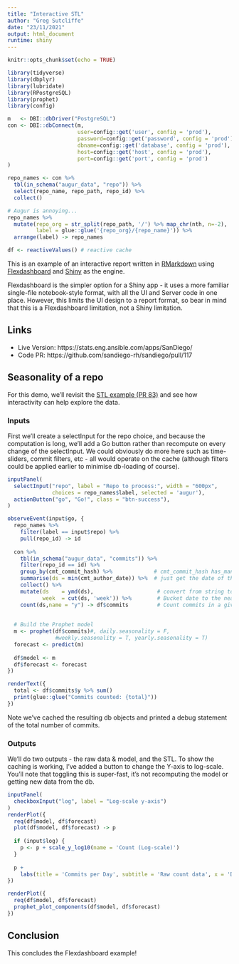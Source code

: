 ```yaml
---
title: "Interactive STL"
author: "Greg Sutcliffe"
date: "23/11/2021"
output: html_document
runtime: shiny
---
```


```r
knitr::opts_chunk$set(echo = TRUE)

library(tidyverse)
library(dbplyr)
library(lubridate)
library(RPostgreSQL)
library(prophet)
library(config)

m   <- DBI::dbDriver("PostgreSQL")
con <- DBI::dbConnect(m,
                      user=config::get('user', config = 'prod'),
                      password=config::get('password', config = 'prod'),
                      dbname=config::get('database', config = 'prod'),
                      host=config::get('host', config = 'prod'),
                      port=config::get('port', config = 'prod')
)

repo_names <- con %>%
  tbl(in_schema("augur_data", "repo")) %>%
  select(repo_name, repo_path, repo_id) %>%
  collect()

# Augur is annoying...
repo_names %>%
  mutate(repo_org = str_split(repo_path, '/') %>% map_chr(nth, n=-2),
         label = glue::glue('{repo_org}/{repo_name}')) %>%
  arrange(label) -> repo_names

df <- reactiveValues() # reactive cache
```


This is an example of an interactive report written in
[RMarkdown](https://bookdown.org/yihui/rmarkdown/) using
[Flexdashboard](https://pkgs.rstudio.com/flexdashboard/) and
[Shiny](shiny.rstudio.com/) as the engine.

Flexdashboard is the simpler option for a Shiny app - it uses a more familiar
single-file notebook-style format, with all the UI and Server code in one place.
However, this limits the UI design to a report format, so bear in mind that this
is a Flexdashboard limitation, not a Shiny limitation.

## Links

- Live Version: https://stats.eng.ansible.com/apps/SanDiego/
- Code PR: https://github.com/sandiego-rh/sandiego/pull/117

## Seasonality of a repo

For this demo, we'll revisit the [STL example (PR
83)](https://github.com/sandiego-rh/sandiego/pull/83) and see how interactivity
can help explore the data.

### Inputs

First we'll create a selectInput for the repo choice, and because the
computation is long, we'll add a Go button rather than recompute on every change
of the selectInput. We could obviously do more here such as time-sliders, commit
filters, etc - all would operate on the cache (although filters could be applied
earlier to minimise db-loading of course).

```r
inputPanel(
  selectInput("repo", label = "Repo to process:", width = "600px",
              choices = repo_names$label, selected = 'augur'),
  actionButton("go", "Go!", class = "btn-success"),
)

observeEvent(input$go, {
  repo_names %>%
    filter(label == input$repo) %>%
    pull(repo_id) -> id
  
  con %>%
    tbl(in_schema("augur_data", "commits")) %>%
    filter(repo_id == id) %>%
    group_by(cmt_commit_hash) %>%             # cmt_commit_hash has_many files
    summarise(ds = min(cmt_author_date)) %>%  # just get the date of the commit
    collect() %>%
    mutate(ds    = ymd(ds),                    # convert from string to time
           week  = cut(ds, 'week')) %>%        # Bucket date to the nearest week
    count(ds,name = "y") -> df$commits         # Count commits in a given week
  
  
  # Build the Prophet model
  m <- prophet(df$commits)#, daily.seasonality = F,
               #weekly.seasonality = T, yearly.seasonality = T)
  forecast <- predict(m)
  
  df$model <- m
  df$forecast <- forecast
})

renderText({
  total <- df$commits$y %>% sum()
  print(glue::glue("Commits counted: {total}"))
})
```

Note we've cached the resulting db objects and printed a debug statement of the total number of commits.

### Outputs 

We'll do two outputs - the raw data & model, and the STL. To show the caching is working, I've added a button to change the Y-axis to log-scale. You'll note that toggling this is super-fast, it's not recomputing the model or getting new data from the db.

```r
inputPanel(
  checkboxInput("log", label = "Log-scale y-axis")
)
renderPlot({
  req(df$model, df$forecast)
  plot(df$model, df$forecast) -> p
  
  if (input$log) {
    p <- p + scale_y_log10(name = 'Count (Log-scale)')
  }
  
  p +
    labs(title = 'Commits per Day', subtitle = 'Raw count data', x = 'Date')
})
```

```r
renderPlot({
  req(df$model, df$forecast)
  prophet_plot_components(df$model, df$forecast)
})
```

## Conclusion

This concludes the Flexdashboard example!
